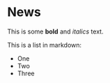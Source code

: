 # News
 
This is some **bold** and _italics_ text.
 
This is a list in markdown:
 
- One
- Two
- Three
 